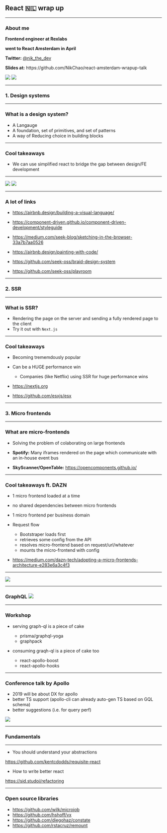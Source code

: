 

## React 🇳🇱 wrap up

---

### About me
<p style={{ margin: 0, marginBottom: '25px' }}><b>Frontend engineer at Rexlabs</b></p>
<p style={{ margin: 0, marginBottom: '25px' }}><b>went to React Amsterdam in April</b></p>
<p style={{ margin: 0, marginBottom: '25px' }}><b>Twitter:</b>  <a style={{ textDecoration: 'none' }} href="https://twitter.com/nik_the_dev">@nik_the_dev</a></p>
<p style={{ margin: 0, marginBottom: '55px' }}><b>Slides at:</b> https://github.com/NikChao/react-amsterdam-wrapup-talk</p>
<div style={{ display: 'flex', justifyContent: 'space-around', alignItems: 'flex-end' }}>
  <img style={{ height: '250px', width: 'auto' }} src="./rexlabs.svg" />
  <img style={{ height: '250px', width: 'auto' }} src="react-amsterdam.svg" />
</div>

---

### 1. Design systems

---

### What is a design system?
- A Langauge
- A foundation, set of primitives, and set of patterns
- A way of Reducing choice in building blocks
 <!-- (typography, color, spacing) -->

---

### Cool takeaways
- We can use simplified react to bridge the gap between design/FE development

---

<div style={{ display: 'flex', justifyContent: 'space-between', alignItems: 'center', width: '100%' }}>
  <img src="./braid.png" style={{ height: '75px', margin: '75px' }} />
  <img src="./playroom.png" style={{ height: '75px', margin: '75px' }} />
</div>

---

### A lot of links
- https://airbnb.design/building-a-visual-language/
- https://component-driven.github.io/component-driven-development/styleguide

- https://medium.com/seek-blog/sketching-in-the-browser-33a7b7aa0526
- https://airbnb.design/painting-with-code/

- https://github.com/seek-oss/braid-design-system
- https://github.com/seek-oss/playroom


---


### 2. SSR


---

### What is SSR?

- Rendering the page on the server and sending a fully rendered page to the client
- Try it out with `Next.js`
<!-- Max Stoiber regrets not using Next.js for spectrum -->



---

### Cool takeaways

- Becoming trememdously popular


- Can be a HUGE performance win
  - Companies (like Netflix) using SSR for huge performance wins
   <!-- getting +50% perceived perf by removing all client side react -->



- https://nextjs.org
- https://github.com/esxjs/esx

---

### 3. Micro frontends

---

### What are micro-frontends
- Solving the problem of colaborating on large frontends


- **Spotify:** Many iframes rendered on the page which communicate with an in-house event bus
<!-- although they're moving to a react-redux solution so we'll see what they do with that  -->
- **SkyScanner/OpenTable:** https://opencomponents.github.io/

---

### Cool takeaways ft. DAZN

- 1 micro frontend loaded at a time
- no shared dependencies between micro frontends
- 1 micro frontend per business domain


- Request flow
    - Bootstraper loads first
    - retrieves some config from the API
    - resolves micro-frontend based on request/url/whatever
    - mounts the micro-frontend with config


- https://medium.com/dazn-tech/adopting-a-micro-frontends-architecture-e283e6a3c4f3

---

<div style={{ height: '100%', width: '100%', display: 'flex', alignItems: 'center', justifyContent: 'center' }}>
  <img style={{ height: '70%', width: '70%' }} src='./dazn.png' />
</div>

---

<h3 style={{ marginLeft: '-80px', display: 'flex', alignItems: 'center'}}>GraphQL <img style={{ marginLeft: '40px' }} src="gql.svg" />
</h3>

---

### Workshop
- serving graph-ql is a piece of cake
  - prisma/graphql-yoga
  - graphpack


- consuming graqh-ql is a piece of cake too
  - react-apollo-boost
  - react-apollo-hooks

---


### Conference talk by Apollo

- 2019 will be about DX for apollo
- better TS support (apollo-cli can already auto-gen TS based on GQL schema)
- better suggestions (i.e. for query perf)
<div style={{ display: 'flex', justifyContent: 'center' }}>
  <img src="apollo.png" style={{ marginTop: '100px', height: '200px', width: 'auto' }} />
</div>

---

### Fundamentals

---

- You should understand your abstractions

https://github.com/kentcdodds/requisite-react


- How to write better react

https://sid.studoi/refactoring

<!-- - components should take props which handle behaviour not interaction
- components should do as little as possible and do it well, delegate up if you can
- if some logic isn't core to a feature, put it in a HOC or hook -->

<!-- - When designing an app which is mobile first/web for support, max stoiber says use react-native-web -->

---


### Open source libraries
- https://github.com/wilk/microjob
- https://github.com/hshoff/vx
- https://github.com/diegohaz/constate
- https://github.com/rstacruz/remount